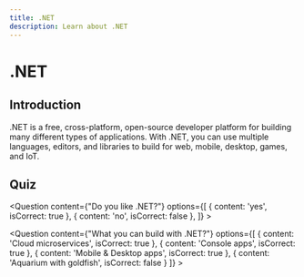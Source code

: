 ```yaml
---
title: .NET
description: Learn about .NET
---
```



# .NET

## Introduction

.NET is a free, cross-platform, open-source developer platform for building many different types of applications.
With .NET, you can use multiple languages, editors, and libraries to build for web, mobile, desktop, games, and IoT.


## Quiz

<Question
    content={"Do you like .NET?"}
    options={[
            {
                content: 'yes',
                isCorrect: true
            },
            {
                content: 'no',
                isCorrect: false
            },
        ]} >
</Question>

<Question
    content={"What you can build with .NET?"}
    options={[
            {
                content: 'Cloud microservices',
                isCorrect: true
            },
            {
                content: 'Console apps',
                isCorrect: true
            },
            {
                content: 'Mobile & Desktop apps',
                isCorrect: true
            },
            {
                content: 'Aquarium with goldfish',
                isCorrect: false
            }
        ]} >
</Question>
